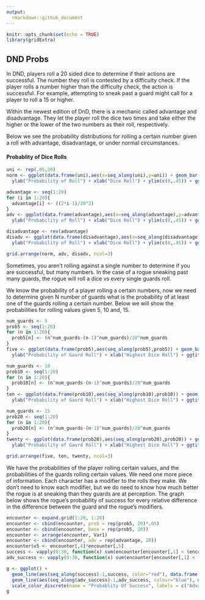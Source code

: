 ```yaml
---
output:
  rmarkdown::github_document
---
```


```r
knitr::opts_chunk$set(echo = TRUE)
library(gridExtra)
```

## DND Probs
In DND, players roll a 20 sided dice to determine if their actions are successful. The number they roll is contested by a difficulty check. If the player rolls a number higher than the difficulty check, the action is successful. For example, attempting to sneak past a guard might call for a player to roll a 15 or higher.

Within the newest edition of DnD, there is a mechanic called advantage and disadvantage. They let the player roll the dice two times and take either the higher or the lower of the two numbers as their roll, respectively.

Below we see the probability distributions for rolling a certain number given a roll with advantage, disadvantage, or under normal circumstances.

#### Probablity of Dice Rolls
```r
uni <- rep(.05,20)
norm <- ggplot(data.frame(uni),aes(x=seq_along(uni),y=uni)) + geom_bar(stat="identity") + 
  ylab("Probability of Roll") + xlab("Dice Roll") + ylim(c(0,.45)) + ggtitle("Probablity of Normal Dice Roll")

advantage <- seq(1:20)
for (i in 1:20){
  advantage[i] <- ((2*i-1)/20^2)
}
adv <- ggplot(data.frame(advantage),aes(x=seq_along(advantage),y=advantage)) + geom_bar(stat="identity") + 
  ylab("Probability of Roll") + xlab("Dice Roll") + ylim(c(0,.45)) + ggtitle("Probablity of Dice Roll with Advantage")

disadvantage <- rev(advantage)
disadv <- ggplot(data.frame(disadvantage),aes(x=seq_along(disadvantage),y=disadvantage)) + geom_bar(stat="identity") + 
  ylab("Probability of Roll") + xlab("Dice Roll") + ylim(c(0,.45)) + ggtitle("Probablity of Dice Roll with Disadvantage")

grid.arrange(norm, adv, disadv, ncol=3)
```

Sometimes, you aren't rolling against a single number to determine if you are successful, but many numbers. In the case of a rogue sneaking past many guards, the rogue will roll a dice vs every single guards roll.

We know the probability of a player rolling a certain numbers, now we need to determine given N number of guards what is the probability of at least one of the guards rolling a certain number. Below we will show the probabilities for rolling values given 5, 10 and, 15.

``` r
num_guards <- 5
prob5 <- seq(1:20)
for (n in 1:20){
  prob5[n] <- (n^num_guards-(n-1)^num_guards)/20^num_guards
}
five <- ggplot(data.frame(prob5),aes(seq_along(prob5),prob5)) + geom_bar(stat="identity") +
  ylab("Probability of Gaurd Roll") + xlab("Highest Dice Roll") + ggtitle("Probablity of Dice Roll Given 5 Guards") + ylim(c(0,.6))

num_guards <- 10
prob10 <- seq(1:20)
for (n in 1:20){
  prob10[n] <- (n^num_guards-(n-1)^num_guards)/20^num_guards
}
ten <- ggplot(data.frame(prob10),aes(seq_along(prob10),prob10)) + geom_bar(stat="identity") +
  ylab("Probability of Gaurd Roll") + xlab("Highest Dice Roll") + ggtitle("Probablity of Dice Roll Given 10 Guards") + ylim(c(0,.6))

num_guards <- 15
prob20 <- seq(1:20)
for (n in 1:20){
  prob20[n] <- (n^num_guards-(n-1)^num_guards)/20^num_guards
}
twenty <- ggplot(data.frame(prob20),aes(seq_along(prob20),prob20)) + geom_bar(stat="identity") +
  ylab("Probability of Gaurd Roll") + xlab("Highest Dice Roll") + ggtitle("Probablity of Dice Roll Given 20 Guards") + ylim(c(0,.6))

grid.arrange(five, ten, twenty, ncol=3)
```

We have the probabilities of the player rolling certain values, and the probabilities of the guards rolling certain values. We need one more piece of information. Each character has a modifier to the rolls they make. We don't need to know each modifier, but we do need to know how much better the rogue is at sneaking than they guards are at perception. The graph below shows the rogue's probability of success for every relative difference in the difference between the guard and the rogue's modifiers.

``` r
encounter <- expand.grid(1:20, 1:20)
encounter <- cbind(encounter, prob = rep(prob5, 20)*.05)
encounter <- cbind(encounter, base = rep(prob5, 20))
encounter <- arrange(encounter, Var1)
encounter <- cbind(encounter, adv = rep(advantage, 20))
encounter$v5 <- encounter[,4]*encounter[,5]
success <- vapply(0:30, function(x) sum(encounter[encounter[,1] < (encounter[,2] + x), 3]), numeric(1))
adv_success <- vapply(0:30, function(x) sum(encounter[encounter[,1] < (encounter[,2] + x), 6]), numeric(1))

g <- ggplot() + 
  geom_line(aes(seq_along(success)-1,success, color="red"), data.frame(success),size=1) +
  geom_line(aes(seq_along(adv_success)-1,adv_success, colour="blue"), data.frame(adv_success),size=1) +
  scale_color_discrete(name = "Probablity Of Success", labels = c("Advantage", "Non-Advantage")) + theme(legend.position=c(0.8, 0.1)) + xlab("Relative Modifier Difference") +ylab("Probablity of Success")
g
```